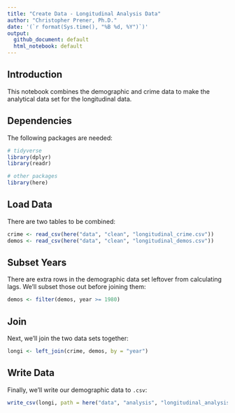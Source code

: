 ```yaml
---
title: "Create Data - Longitudinal Analysis Data"
author: "Christopher Prener, Ph.D."
date: '(`r format(Sys.time(), "%B %d, %Y")`)'
output: 
  github_document: default
  html_notebook: default 
---
```


## Introduction
This notebook combines the demographic and crime data to make the analytical data set for the longitudinal data.

## Dependencies
The following packages are needed:

```r
# tidyverse
library(dplyr)
library(readr)

# other packages
library(here)
```

## Load Data
There are two tables to be combined:

```r
crime <- read_csv(here("data", "clean", "longitudinal_crime.csv"))
demos <- read_csv(here("data", "clean", "longitudinal_demos.csv"))
```

## Subset Years
There are extra rows in the demographic data set leftover from calculating lags. We'll subset those out before joining them:

```r
demos <- filter(demos, year >= 1980)
```

## Join
Next, we'll join the two data sets together:

```r
longi <- left_join(crime, demos, by = "year")
```

## Write Data
Finally, we'll write our demographic data to `.csv`:

```r
write_csv(longi, path = here("data", "analysis", "longitudinal_analysis.csv"))
```
